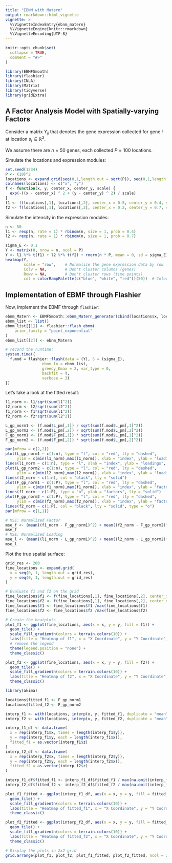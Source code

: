 ```yaml
---
title: "EBNM with Matern"
output: rmarkdown::html_vignette
vignette: >
  %\VignetteIndexEntry{ebnm_matern}
  %\VignetteEngine{knitr::rmarkdown}
  %\VignetteEncoding{UTF-8}
---
```



```r
knitr::opts_chunk$set(
  collapse = TRUE,
  comment = "#>"
)
```

```r
library(EBMFSmooth)
library(flashier)
library(INLA)
library(Matrix)
library(tidyverse)
library(gridExtra)
```

## A Factor Analysis Model with Spatially-varying Factors

Consider a matrix $Y_{ij}$ that denotes the gene expression collected for gene $i$ at location $s_j \in \mathbb{R}^2$.

We assume there are $n = 50$ genes, each collected $P = 100$ locations. 

Simulate the locations and expression modules:

```r
set.seed(1234)
P <- (10)^2
locations <- expand.grid(seq(0,1,length.out = sqrt(P)), seq(0,1,length.out = sqrt(P)))
colnames(locations) <- c("x", "y")
f <- function(x, y, center_x, center_y, scale) {
  exp(-((x - center_x) ^ 2 + (y - center_y) ^ 2) / scale)
}
f1 <- f(locations[,1], locations[,2], center_x = 0.5, center_y = 0.4, scale = 0.2)
f2 <- f(locations[,1], locations[,2], center_x = 0.2, center_y = 0.7, scale = 0.2)
```


Simulate the intensity in the expression modules:

```r
n <- 50
l1 <- rexp(n, rate = 1) * rbinom(n, size = 1, prob = 0.4)
l2 <- rexp(n, rate = 1) * rbinom(n, size = 1, prob = 0.7)

sigma_E <- 0.1
Y <- matrix(0, nrow = n, ncol = P)
Y <- l1 %*% t(f1) + l2 %*% t(f2) + rnorm(n * P, mean = 0, sd = sigma_E)
heatmap(Y, 
        scale = "row",    # Normalize the gene expression data by row
        Colv = NA,        # Don't cluster columns (genes)
        Rowv = NA,        # Don't cluster rows (time points)
        col = colorRampPalette(c("blue", "white", "red"))(50))  # Color gradient
```


## Implementation of EBMF through Flashier

Now, implement the EBMF through `flashier`:

```r
ebnm_Matern <- EBMFSmooth::ebnm_Matern_generator(cbind(locations$x, locations$y))
ebnm_list <- list()
ebnm_list[[1]] <- flashier::flash_ebnm(
    prior_family = "point_exponential"
)
ebnm_list[[2]] <- ebnm_Matern
```

```r
# record the runtime:
system.time({
  f.mod = flashier::flash(data = (Y), S = (sigma_E), 
                ebnm_fn = ebnm_list,
                greedy_Kmax = 2, var_type = 0,
                backfit = T, 
                verbose = 3)
})
```

Let's take a look at the fitted result:

```r
l1_norm <- l1/sqrt(sum(l1^2))
l2_norm <- l2/sqrt(sum(l2^2))
f1_norm <- f1*sqrt(sum(l1^2))
f2_norm <- f2*sqrt(sum(l2^2))

L_gp_norm1 <- (f.mod$L_pm[,1]) / sqrt(sum(f.mod$L_pm[,1]^2))
L_gp_norm2 <- (f.mod$L_pm[,2]) / sqrt(sum(f.mod$L_pm[,2]^2))
F_gp_norm1 <- (f.mod$F_pm[,1]) * sqrt(sum(f.mod$L_pm[,1]^2)) 
F_gp_norm2 <- (f.mod$F_pm[,2]) * sqrt(sum(f.mod$L_pm[,2]^2))

par(mfrow = c(2,2))
plot(L_gp_norm1 ~ c(1:n), type = "l", col = "red", lty = "dashed",
     ylim = c(min(l1_norm),max(l1_norm)), xlab = "index", ylab = "loadings")
lines(l1_norm ~ c(1:n), type = "l", xlab = "index", ylab = "loadings", lty = "solid")
plot(L_gp_norm2 ~ c(1:n), type = "l", col = "red", lty = "dashed",
     ylim = c(min(l2_norm),max(l2_norm)), xlab = "index", ylab = "loadings")
lines(l2_norm ~ c(1:n), col = "black", lty = "solid")
plot(F_gp_norm1 ~ c(1:P), type = "l", col = "red", lty = "dashed",
     ylim = c(min(f1_norm),max(f1_norm)), xlab = "index", ylab = "factors")
lines(f1_norm ~ c(1:P), type = "o", ylab = "factors", lty = "solid")
plot(F_gp_norm2 ~ c(1:P), type = "l", col = "red", lty = "dashed",
     ylim = c(min(f2_norm),max(f2_norm)), xlab = "index", ylab = "factors")
lines(f2_norm ~ c(1:P), col = "black", lty = "solid", type = "o")
par(mfrow = c(1,1))

# MSE: Normalized Factor
mse_f <- (mean((f1_norm - F_gp_norm1)^2) + mean((f2_norm - F_gp_norm2)^2)) / 2
mse_f
# MSE: Normalized Loading
mse_l <- (mean((l1_norm - L_gp_norm1)^2) + mean((l2_norm - L_gp_norm2)^2)) / 2
mse_l
```


Plot the true spatial surface:

```r
grid_res <- 200
fine_locations <- expand.grid(
  x = seq(0, 1, length.out = grid_res),
  y = seq(0, 1, length.out = grid_res)
)

# Evaluate f1 and f2 on the grid
fine_locations$f1 <- f(fine_locations[,1], fine_locations[,2], center_x = 0.5, center_y = 0.4, scale = 0.2)
fine_locations$f2 <- f(fine_locations[,1], fine_locations[,2], center_x = 0.2, center_y = 0.7, scale = 0.2)
fine_locations$f1 <- fine_locations$f1 /max(fine_locations$f1)
fine_locations$f2 <- fine_locations$f2 /max(fine_locations$f2)

# Create the heatplots
plot_f1 <- ggplot(fine_locations, aes(x = x, y = y, fill = f1)) +
  geom_tile() +
  scale_fill_gradientn(colors = terrain.colors(10)) +
  labs(title = "Heatmap of f1", x = "X Coordinate", y = "Y Coordinate", fill = "f1") + 
  # remove the legend
  theme(legend.position = "none") +
  theme_classic()

plot_f2 <- ggplot(fine_locations, aes(x = x, y = y, fill = f2)) +
  geom_tile() +
  scale_fill_gradientn(colors = terrain.colors(10)) +
  labs(title = "Heatmap of f2", x = "X Coordinate", y = "Y Coordinate", fill = "f2") +
  theme_classic()

library(akima)

locations$fitted_f1 <- F_gp_norm1
locations$fitted_f2 <- F_gp_norm2

interp_f1 <- with(locations, interp(x, y, fitted_f1, duplicate = "mean"))
interp_f2 <- with(locations, interp(x, y, fitted_f2, duplicate = "mean"))

interp_f1_df <- data.frame(
  x = rep(interp_f1$x, times = length(interp_f1$y)),
  y = rep(interp_f1$y, each = length(interp_f1$x)),
  fitted_f1 = as.vector(interp_f1$z)
)
interp_f2_df <- data.frame(
  x = rep(interp_f2$x, times = length(interp_f2$y)),
  y = rep(interp_f2$y, each = length(interp_f2$x)),
  fitted_f2 = as.vector(interp_f2$z)
)

interp_f1_df$fitted_f1 <- interp_f1_df$fitted_f1 / max(na.omit(interp_f1_df$fitted_f1))
interp_f2_df$fitted_f2 <- interp_f2_df$fitted_f2 / max(na.omit(interp_f2_df$fitted_f2))

plot_f1_fitted <- ggplot(interp_f1_df, aes(x = x, y = y, fill = fitted_f1)) +
  geom_tile() +
  scale_fill_gradientn(colors = terrain.colors(10)) +
  labs(title = "Heatmap of fitted_f1", x = "X Coordinate", y = "Y Coordinate", fill = "f1") +
  theme_classic()

plot_f2_fitted <- ggplot(interp_f2_df, aes(x = x, y = y, fill = fitted_f2)) +
  geom_tile() +
  scale_fill_gradientn(colors = terrain.colors(10)) +
  labs(title = "Heatmap of fitted_f2", x = "X Coordinate", y = "Y Coordinate", fill = "f2") +
  theme_classic()

# Display the plots in 2x2 grid
grid.arrange(plot_f1, plot_f2, plot_f1_fitted, plot_f2_fitted, ncol = 2)
```
